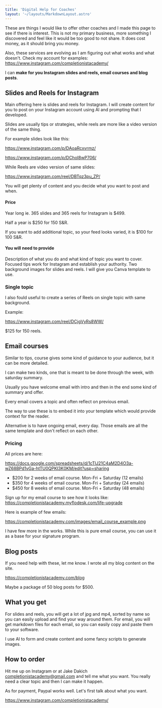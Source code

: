```yaml
---
title: 'Digital Help for Coaches'
layout: '~/layouts/MarkdownLayout.astro'
---
```


These are things I would like to offer other coaches and I made this page to see if there is interest.
This is not my primary business, more something I discovered and feel like it would be too
good to not share. It does cost money, as it should bring you money.

Also, these services are evolving as I am figuring out what works and what doesn't. Check my account for examples:
https://www.instagram.com/completionistacademy/

I can **make for you Instagram slides and reels, email courses and blog posts**.


## Slides and Reels for Instagram

Main offering here is slides and reels for Instagram. 
I will create content for you to post on your Instagram account using AI and 
prompting that I developed. 

Slides are usually tips or strategies, while reels are more like a video version of the same thing.

For example slides look like this:

https://www.instagram.com/p/DAoaRcxvrmz/

https://www.instagram.com/p/DChoI8wP706/

While Reels are video version of same slides:

https://www.instagram.com/reel/DBTqz3pu_ZP/

You will get plenty of content and you decide what you want to post and when.

#### Price
Year long ie. 365 slides and 365 reels for Instagram is $499.

Half a year is $250 for 150 S&R.

If you want to add additional topic, so your feed looks varied, it is $100 for 100 S&R.

#### You will need to provide

Description of what you do and what kind of topic you want to cover. Focused tips work for Instagram and establish your authority.
Two background images for slides and reels. I will give you Canva template to use. 

### Single topic

I also fould useful to create a series of Reels on single topic with same background.

Example:

https://www.instagram.com/reel/DCjgVyRs8WW/

$125 for 150 reels.


## Email courses

Similar to tips, course gives some kind of guidance to your audience, but it can be more detailed.

I can make two kinds, one that is meant to be done through the week, with saturday summary.

Usually you have welcome email with intro and then in the end some kind of summary and offer.

Every email covers a topic and often reflect on previous email.

The way to use these is to embed it into your template which would provide context for the reader.

Alternative is to have ongoing email, every day. Those emails are all the same template and don't reflect on each other.


### Pricing

All prices are here:

https://docs.google.com/spreadsheets/d/1cTlJ21C4aM2D4O3a-wZ68BPd1vGa-htTU0QPKI3K0KM/edit?usp=sharing


- $200 for 2 weeks of email course. Mon-Fri + Saturday (12 emails)
- $350 for 4 weeks of email course. Mon-Fri + Saturday (24 emails)
- $450 for 8 weeks of email course. Mon-Fri + Saturday (48 emails)

Sign up for my email course to see how it looks like:
https://completionistacademy.myflodesk.com/life-upgrade

Here is example of few emails:

https://completionistacademy.com/images/email_course_example.png

I have few more in the works. While this is pure email course, you can use it as a base for your signature program.

## Blog posts

If you need help with these, let me know. I wrote all my blog content on the site.

https://completionistacademy.com/blog

Maybe a package of 50 blog posts for $500.

## What you get

For slides and reels, you will get a lot of jpg and mp4, sorted by name so you can easily upload and find your way around them.
For email, you will get markdown files for each email, so you can easily copy and paste them to your software.

I use AI to form and create content and some fancy scripts to generate images.

## How to order

Hit me up on Instagram or at Jake Dakich completionistacademy@gmail.com and tell me what you want.
You really need a clear topic and then I can make it happen.

As for payment, Paypal works well.
Let's first talk about what you want.

https://www.instagram.com/completionistacademy/
